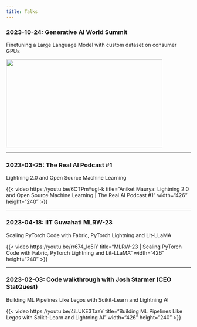 ```yaml
---
title: Talks
---
```

### 2023-10-24: Generative AI World Summit

Finetuning a Large Language Model with custom dataset on consumer GPUs

![](/pages/talks/2023-10-24-mlops-summit.png){width="426" height="240"}

---


### 2023-03-25: The Real AI Podcast #1

Lightning 2.0 and Open Source Machine Learning

{{< video https://youtu.be/6CTPmYugI-k
    title="Aniket Maurya: Lightning 2.0 and Open Source Machine Learning | The Real AI Podcast #1"
    width="426" height="240"
>}}

---

### 2023-04-18: IIT Guwahati MLRW-23
Scaling PyTorch Code with Fabric, PyTorch Lightning and Lit-LLaMA

{{< video https://youtu.be/rr674_lq5lY
    title="MLRW-23 | Scaling PyTorch Code with Fabric, PyTorch Lightning and Lit-LLaMA"
    width="426" height="240"
>}}

---

### 2023-02-03: Code walkthrough with Josh Starmer (CEO StatQuest)

Building ML Pipelines Like Legos with Scikit-Learn and Lightning AI

{{< video  https://youtu.be/4iLUKE3TazY
    title="Building ML Pipelines Like Legos with Scikit-Learn and Lightning AI"
    width="426" height="240"
>}}
